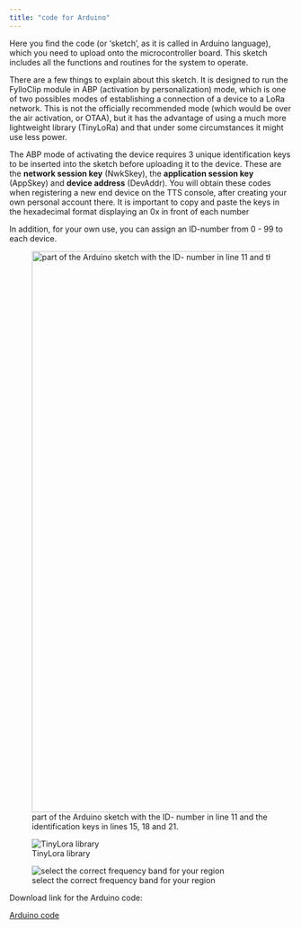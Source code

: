 ```yaml
---
title: "code for Arduino"
---
```


Here you find the code (or 'sketch', as it is called in Arduino language), which you need to upload onto the microcontroller board. This sketch includes all the functions and routines for the system to operate.

There are a few things to explain about this sketch. It is designed to run the FylloClip module in ABP (activation by personalization) mode, which is one of two possibles modes of establishing a connection of a device to a LoRa network. This is not the officially recommended mode (which would be over the air activation, or OTAA), but it has the advantage of using a much more lightweight library (TinyLoRa) and that under some circumstances it might use less power.

The ABP mode of activating the device requires 3 unique identification keys to be inserted into the sketch before uploading it to the device. These are the **network session key** (NwkSkey), the **application session key** (AppSkey) and **device address** (DevAddr). You will obtain these codes when registering a new end device on the TTS console, after creating your own personal account there. It is important to copy and paste the keys in the hexadecimal format displaying an 0x in front of each number

In addition, for your own use, you can assign an ID-number from 0 - 99 to each device.

![part of the Arduino sketch with the ID- number in line 11 and the identification keys in lines 15, 18 and 21.](sketch.png){width="1000"}

![TinyLora library](tinylora.png)

![select the correct frequency band for your region](frequency_settings.png)

Download link for the Arduino code:

[Arduino code](https://github.com/FylloClip/tutorial/blob/main/docs/Arduino%20code/FylloClip_2024/FylloClip_2024.ino)
